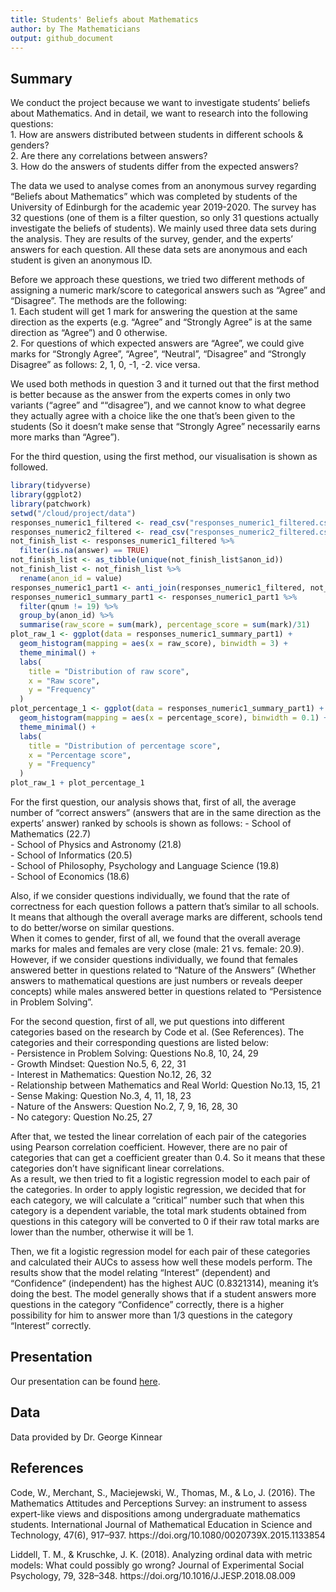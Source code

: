 ```yaml
---
title: Students' Beliefs about Mathematics
author: by The Mathematicians
output: github_document
---
```


## Summary

  We conduct the project because we want to investigate students' beliefs about Mathematics. And in detail, we want to research into the following questions:  
  1. How are answers distributed between students in different schools & genders?  
  2. Are there any correlations between answers?  
  3. How do the answers of students differ from the expected answers?  
  
  The data we used to analyse comes from an anonymous survey regarding "Beliefs about Mathematics" which was completed by students of the University of Edinburgh for the academic year 2019-2020. The survey has 32 questions (one of them is a filter question, so only 31 questions actually investigate the beliefs of students). We mainly used three data sets during the analysis. They are results of the survey, gender, and the experts' answers for each question. All these data sets are anonymous and each student is given an anonymous ID.  
  
  Before we approach these questions, we tried two different methods of assigning a numeric mark/score to categorical answers such as "Agree" and "Disagree".
  The methods are the following:  
  1. Each student will get 1 mark for answering the question at the same direction as the experts (e.g. "Agree" and "Strongly Agree" is at the same direction as "Agree") and 0 otherwise.  
  2. For questions of which expected answers are "Agree", we could give marks for "Strongly Agree", "Agree", "Neutral", "Disagree" and "Strongly Disagree" as follows: 2, 1, 0, -1, -2. vice versa.  
  
  We used both methods in question 3 and it turned out that the first method is better because as the answer from the experts comes in only two variants ("agree" and ""disagree"), and we cannot know to what degree they actually agree with a choice like the one that's been given to the students (So it doesn't make sense that "Strongly Agree" necessarily earns more marks than "Agree").   
  
  For the third question, using the first method, our visualisation is shown as followed.
  
```r
library(tidyverse)
library(ggplot2)
library(patchwork)
setwd("/cloud/project/data")
responses_numeric1_filtered <- read_csv("responses_numeric1_filtered.csv")
responses_numeric2_filtered <- read_csv("responses_numeric2_filtered.csv")
not_finish_list <- responses_numeric1_filtered %>%
  filter(is.na(answer) == TRUE) 
not_finish_list <- as_tibble(unique(not_finish_list$anon_id))
not_finish_list <- not_finish_list %>%
  rename(anon_id = value)
responses_numeric1_part1 <- anti_join(responses_numeric1_filtered, not_finish_list, by = "anon_id")
responses_numeric1_summary_part1 <- responses_numeric1_part1 %>%
  filter(qnum != 19) %>%
  group_by(anon_id) %>%
  summarise(raw_score = sum(mark), percentage_score = sum(mark)/31)
plot_raw_1 <- ggplot(data = responses_numeric1_summary_part1) +
  geom_histogram(mapping = aes(x = raw_score), binwidth = 3) +
  theme_minimal() +
  labs(
    title = "Distribution of raw score",
    x = "Raw score",
    y = "Frequency"
  )
plot_percentage_1 <- ggplot(data = responses_numeric1_summary_part1) +
  geom_histogram(mapping = aes(x = percentage_score), binwidth = 0.1) +
  theme_minimal() +
  labs(
    title = "Distribution of percentage score",
    x = "Percentage score",
    y = "Frequency"
  ) 
plot_raw_1 + plot_percentage_1
```
  
  For the first question, our analysis shows that, first of all, the average number of "correct answers" (answers that are in the same direction as the experts' answer) ranked by schools is shown as follows:
  - School of Mathematics (22.7)  
  - School of Physics and Astronomy (21.8)  
  - School of Informatics (20.5)  
  - School of Philosophy, Psychology and Language Science (19.8)  
  - School of Economics (18.6)  
  
  Also, if we consider questions individually, we found that the rate of correctness for each question follows a pattern that's similar to all schools. It means that although the overall average marks are different, schools tend to do better/worse on similar questions.  
  When it comes to gender, first of all, we found that the overall average marks for males and females are very close (male: 21 vs. female: 20.9). However, if we consider questions individually, we found that females answered better in questions related to "Nature of the Answers" (Whether answers to mathematical questions are just numbers or reveals deeper concepts) while males answered better in questions related to "Persistence in Problem Solving".  
  
  For the second question, first of all, we put questions into different categories based on the research by Code et al. (See References). The categories and their corresponding questions are listed below:  
  - Persistence in Problem Solving: Questions No.8, 10, 24, 29  
  - Growth Mindset: Question No.5, 6, 22, 31  
  - Interest in Mathematics: Question No.12, 26, 32  
  - Relationship between Mathematics and Real World: Question No.13, 15, 21  
  - Sense Making: Question No.3, 4, 11, 18, 23  
  - Nature of the Answers: Question No.2, 7, 9, 16, 28, 30  
  - No category: Question No.25, 27 

  After that, we tested the linear correlation of each pair of the categories using Pearson correlation coefficient. However, there are no pair of categories that can get a coefficient greater than 0.4. So it means that these categories don't have significant linear correlations.  
  As a result, we then tried to fit a logistic regression model to each pair of the categories. In order to apply logistic regression, we decided that for each category, we will calculate a "critical" number such that when this category is a dependent variable, the total mark students obtained from questions in this category will be converted to 0 if their raw total marks are lower than the number, otherwise it will be 1. 
  
  Then, we fit a logistic regression model for each pair of these categories and calculated their AUCs to assess how well these models perform. The results show that the model relating "Interest" (dependent) and "Confidence" (independent) has the highest AUC (0.8321314), meaning it's doing the best. The model generally shows that if a student answers more questions in the category "Confidence" correctly, there is a higher possibility for him to answer more than 1/3 questions in the category "Interest" correctly.  

## Presentation

Our presentation can be found [here](presentation/presentation.html).

## Data 

Data provided by Dr. George Kinnear

## References

Code, W., Merchant, S., Maciejewski, W., Thomas, M., & Lo, J. (2016). The Mathematics Attitudes and Perceptions Survey: an instrument to assess expert-like views and dispositions among undergraduate mathematics students. International Journal of Mathematical Education in Science and Technology, 47(6), 917–937. https://doi.org/10.1080/0020739X.2015.1133854

Liddell, T. M., & Kruschke, J. K. (2018). Analyzing ordinal data with metric models: What could possibly go wrong? Journal of Experimental Social Psychology, 79, 328–348. https://doi.org/10.1016/J.JESP.2018.08.009

